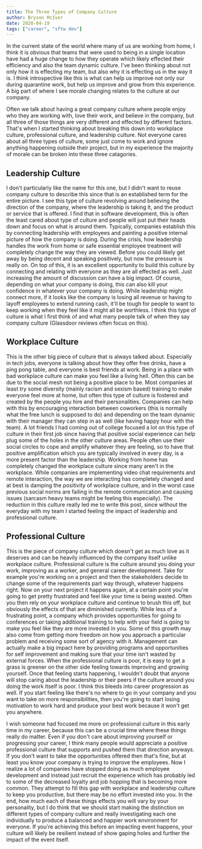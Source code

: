 ```yaml
---
title: The Three Types of Company Culture
author: Bryson McIver
date: 2020-04-19
tags: ["career", "sftw dev"]
---
```


In the current state of the world where many of us are working from home, I think it is obvious that teams that were used to being in a single location have had a huge change to how they operate which likely effected their efficiency and also the team dynamic culture. I've been thinking about not only how it is effecting my team, but also why it is effecting us in the way it is. I think introspective like this is what can help us improve not only our during quarantine work, but help us improve and grow from this experience. A big part of where I see morale changing relates to the culture at our company.

Often we talk about having a great company culture where people enjoy who they are working with, love their work, and believe in the company, but all three of those things are very different and effected by different factors. That's when I started thinking about breaking this down into workplace culture, professional culture, and leadership culture. Not everyone cares about all three types of culture, some just come to work and ignore anything happening outside their project, but in my experience the majority of morale can be broken into these three catagories.

## Leadership Culture

I don't particularly like the name for this one, but I didn't want to reuse company culture to describe this since that is an established term for the entire picture. I see this type of culture revolving around believing the direction of the company, where the leadership is taking it, and the product or service that is offered. I find that in software development, this is often the least cared about type of culture and people will just put their heads down and focus on what is around them. Typically, companies establish this by connecting leadership with employees and painting a positive internal picture of how the company is doing. During the crisis, how leadership handles the work from home or safe essential employee treatment will completely change the way they are viewed. Before you could likely get away by being decent and speaking positively, but now the pressure is really on. On top of this, it is an excellent opportunity to build this culture by connecting and relating with everyone as they are all effected as well. Just increasing the amount of discussion can have a big impact. Of course, depending on what your company is doing, this can also kill your confidence in whatever your company is doing. While leadership might connect more, if it looks like the company is losing all revenue or having to layoff employees to extend running cash, it'll be tough for people to want to keep working when they feel like it might all be worthless. I think this type of culture is what I first think of and what many people talk of when they say company culture (Glassdoor reviews often focus on this).

## Workplace Culture

This is the other big piece of culture that is always talked about. Especially in tech jobs, everyone is talking about how they offer free drinks, have a ping pong table, and everyone is best friends at work. Being in a place with bad workplace culture can make you feel like a living hell. Often this can be due to the social mesh not being a positive place to be. Most companies at least try some diversity (mainly racism and sexism based) training to make everyone feel more at home, but often this type of culture is fostered and created by the people you hire and their personalities. Companies can help with this by encouraging interaction between coworkers (this is normally what the free lunch is supposed to do) and depending on the team dynamic with their manager they can step in as well (like having happy hour with the team). A lot friends I had coming out of college focused a lot on this type of culture in their first job since having that positive social experience can help plug some of the holes in the other culture areas. People often use their social circles to cope and amplify whatever they are feeling, so to have that positive amplification which you are typically involved in every day, is a more present factor than the leadership. Working from home has completely changed the workplace culture since many aren't in the workplace. While companies are implementing video chat requirements and remote interaction, the way we are interacting has completely changed and at best is damping the positivity of workplace culture, and in the worst case previous social norms are failing in the remote communication and causing issues (sarcasm heavy teams might be feeling this especially). The reduction in this culture really led me to write this post, since without the everyday with my team I started feeling the impact of leadership and professional culture.

## Professional Culture

This is the piece of company culture which doesn't get as much love as it deserves and can be heavily influenced by the company itself unlike workplace culture. Professional culture is the culture around you doing your work, improving as a worker, and general career development. Take for example you're working on a project and then the stakeholders decide to change some of the requirements part way through, whatever happens right. Now on your next project it happens again, at a certain point you're going to get pretty frustrated and feel like your time is being wasted. Often you then rely on your workplace culture and continue to brush this off, but obviously the effects of that are diminished currently. While less of a frustrating point, a company which provides opportunities for going to conferences or taking additional training to help with your field is going to make you feel like they are more invested in you. Some of this growth may also come from getting more freedom on how you approach a particular problem and receiving some sort of agency with it. Management can actually make a big impact here by providing programs and opportunities for self improvement and making sure that your time isn't wasted by external forces. When the professional culture is poor, it is easy to get a grass is greener on the other side feeling towards improving and growing yourself. Once that feeling starts happening, I wouldn't doubt that anyone will stop caring about the leadership or their peers if the culture around you doing the work itself is poor. I think this bleeds into career progression as well. If you start feeling like there's no where to go in your company and you want to take on more responsibilities, then you're going to start losing motivation to work hard and produce your best work because it won't get you anywhere.

I wish someone had focused me more on professional culture in this early time in my career, because this can be a crucial time where these things really do matter. Even if you don't care about improving yourself or progressing your career, I think many people would appreciate a positive professional culture that supports and pushed them that direction anyways. If you don't want to take the opportunities offered then that's fine, but at least you know your company is trying to improve the employees. Now I realize a lot of companies have stopped doing as much employee development and instead just recruit the experience which has probably led to some of the decreased loyalty and job hopping that is becoming more common. They attempt to fill this gap with workplace and leadership culture to keep you productive, but there may be no effort invested into you. In the end, how much each of these things effects you will vary by your personality, but I do think that we should start making the distinction on different types of company culture and really investigating each one individually to produce a balanced and happier work environment for everyone. If you're achieving this before an impacting event happens, your culture will likely be resilient instead of show gaping holes and further the impact of the event itself.